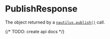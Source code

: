 # PublishResponse

The object returned by a [`nautilus.publish()`](/docs/api/nautilus/publish) call.

{/* TODO: create api docs */}